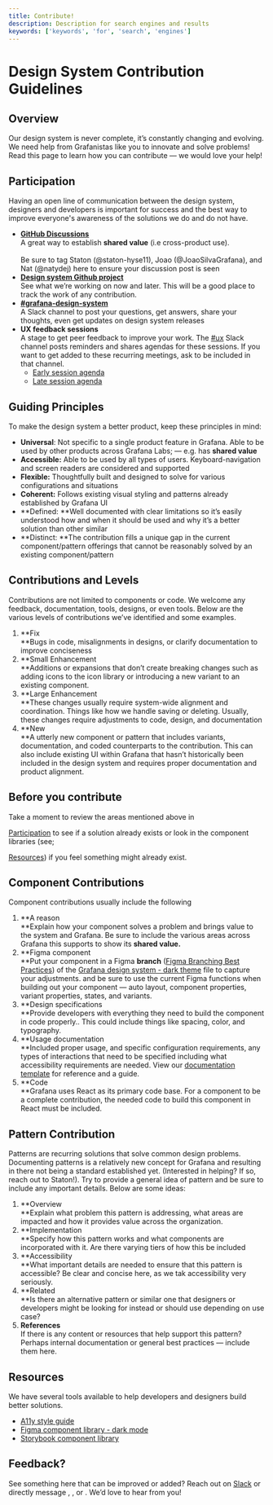 ```yaml
---
title: Contribute!
description: Description for search engines and results
keywords: ['keywords', 'for', 'search', 'engines']
---
```


<!-- Output copied to clipboard! -->

<!-----

You have some errors, warnings, or alerts. If you are using reckless mode, turn it off to see inline alerts.
* ERRORs: 2
* WARNINGs: 0
* ALERTS: 2

Conversion time: 0.597 seconds.


Using this Markdown file:

1. Paste this output into your source file.
2. See the notes and action items below regarding this conversion run.
3. Check the rendered output (headings, lists, code blocks, tables) for proper
   formatting and use a linkchecker before you publish this page.

Conversion notes:

* Docs to Markdown version 1.0β33
* Wed Dec 07 2022 06:20:47 GMT-0800 (PST)
* Source doc: Design System Contribution Guidelines

ERROR:
undefined internal link to this URL: "#heading=h.81p5kwm2sw0j".link text: Participation
?Did you generate a TOC?


ERROR:
undefined internal link to this URL: "#heading=h.eylb0t9x1b2x".link text: Resources
?Did you generate a TOC?

----->

# Design System Contribution Guidelines

## Overview

Our design system is never complete, it’s constantly changing and evolving. We need help from Grafanistas like you to innovate and solve problems! Read this page to learn how you can contribute — we would love your help! 


## Participation

Having an open line of communication between the design system, designers and developers is important for success and the best way to improve everyone's awareness of the solutions we do and do not have.



* **[GitHub Discussions](https://github.com/grafana/grafana/discussions/categories/grafana-labs-design-system)**  \
A great way to establish **shared value** (i.e cross-product use).  \
 \
Be sure to tag Staton (@staton-hyse11), Joao (@JoaoSilvaGrafana), and Nat (@natydej) here to ensure your discussion post is seen
* **[Design system Github project](https://github.com/orgs/grafana/projects/176/views/4)** \
See what we’re working on now and later. This will be a good place to track the work of any contribution.
* **[#grafana-design-system](https://raintank-corp.slack.com/archives/CT7S455SP)**  \
A Slack channel to post your questions, get answers, share your thoughts, even get updates on design system releases
* **UX feedback sessions** \
A stage to get peer feedback to improve your work. The [#ux](https://raintank-corp.slack.com/archives/C0F5GDR4P) Slack channel posts reminders and shares agendas for these sessions. If you want to get added to these recurring meetings, ask to be included in that channel. 
    * [Early session agenda](https://docs.google.com/document/d/1m2yciWfQa-rp-KLUrMLYOge00GAd8bLPzmDtDwDFt0o/edit?usp=sharing)
    * [Late session agenda](https://docs.google.com/document/d/1oeaCzAyy3W-TguKUTaOqT2wIiAabuAO_Gr3TMOZKxcA/edit)


## Guiding Principles

To make the design system a better product, keep these principles in mind: 



* **Universal**: Not specific to a single product feature in Grafana. Able to be used by other products across Grafana Labs; — e.g. has **shared value**
* **Accessible:** Able to be used by all types of users. Keyboard-navigation and screen readers are considered and supported
* **Flexible:** Thoughtfully built and designed to solve for various configurations and situations
* **Coherent:** Follows existing visual styling and patterns already established by Grafana UI
* **Defined: **Well documented with clear limitations so it’s easily understood how and when it should be used and why it’s a better solution than other similar
* **Distinct: **The contribution fills a unique gap in the current component/pattern offerings that cannot be reasonably solved by an existing component/pattern


## Contributions and Levels

Contributions are not limited to components or code. We welcome any feedback, documentation, tools, designs, or even tools. Below are the various levels of contributions we’ve identified and some examples.



1. **Fix \
**Bugs in code, misalignments in designs, or clarify documentation to improve conciseness
2. **Small Enhancement \
**Additions or expansions that don’t create breaking changes such as adding icons to the icon library or introducing a new variant to an existing component. 
3. **Large Enhancement \
**These changes usually require system-wide alignment and coordination. Things like how we handle saving or deleting. Usually, these changes require adjustments to code, design, and documentation
4. **New \
**A utterly new component or pattern that includes variants, documentation, and coded counterparts to the contribution. This can also include existing UI within Grafana that hasn’t historically been included in the design system and requires proper documentation and product alignment.


## Before you contribute

Take a moment to review the areas mentioned above in 


[Participation](#heading=h.81p5kwm2sw0j) to see if a solution already exists or look in the component libraries (see; 


[Resources](#heading=h.eylb0t9x1b2x)) if you feel something might already exist. 


## Component Contributions

Component contributions usually include the following



1. **A reason \
**Explain how your component solves a problem and brings value to the system and Grafana. Be sure to include the various areas across Grafana this supports to show its **shared value.**
2. **Figma component \
**Put your component in a Figma **branch** ([Figma Branching Best Practices](https://www.figma.com/best-practices/branching-in-figma/)) of the [Grafana design system - dark theme](https://www.figma.com/file/htVIFrTq8e7sx8Olo7L6kZ/Grafana-design-system---Dark-theme?node-id=8444%3A13469&t=cS6yqqfuFLwhDQR9-1) file to capture your adjustments. and be sure to use the current Figma functions when building out your component — auto layout, component properties, variant properties, states, and variants.
3. **Design specifications \
**Provide developers with everything they need to build the component in code properly.. This could include things like spacing, color, and typography. 
4. **Usage documentation \
**Included proper usage, and specific configuration requirements, any types of interactions that need to be specified including what accessibility requirements are needed. View our [documentation template](https://docs.google.com/document/d/1wTaSWYif6Kz-2aBuP4R-HUkj9JwFsyYIwZroALQTQOs/edit?usp=share_link) for reference and a guide.
5. **Code \
**Grafana uses React as its primary code base. For a component to be a complete contribution, the needed code to build this component in React must be included.


## Pattern Contribution

Patterns are recurring solutions that solve common design problems. Documenting patterns is a relatively new concept for Grafana and resulting in there not being a standard established yet. (Interested in helping? If so, reach out to Staton!). Try to provide a general idea of pattern and be sure to include any important details. Below are some ideas:



1. **Overview \
**Explain what problem this pattern is addressing, what areas are impacted and how it provides value across the organization.
2. **Implementation \
**Specify how this pattern works and what components are incorporated with it. Are there varying tiers of how this be included
3. **Accessibility \
**What important details are needed to ensure that this pattern is accessible? Be clear and concise here, as we tak accessibility very seriously.
4. **Related \
**Is there an alternative pattern or similar one that designers or developers might be looking for instead or should use depending on use case?  
5. **References** \
If there is any content or resources that help support this pattern? Perhaps internal documentation or general best practices — include them here.


## Resources

We have several tools available to help developers and designers build better solutions. 



* [A11y style guide](https://github.com/grafana/grafana/blob/main/contribute/style-guides/accessibility.md)
* [Figma component library - dark mode](https://www.figma.com/file/htVIFrTq8e7sx8Olo7L6kZ/Grafana-design-system---Dark-theme?node-id=8443%3A13519)
* [Storybook component library](https://developers.grafana.com/ui/latest/index.html?path=/docs/docs-overview-intro--page)


## Feedback?

See something here that can be improved or added? Reach out on [Slack](https://raintank-corp.slack.com/archives/CT7S455SP) or directly message , , or . We’d love to hear from you!
